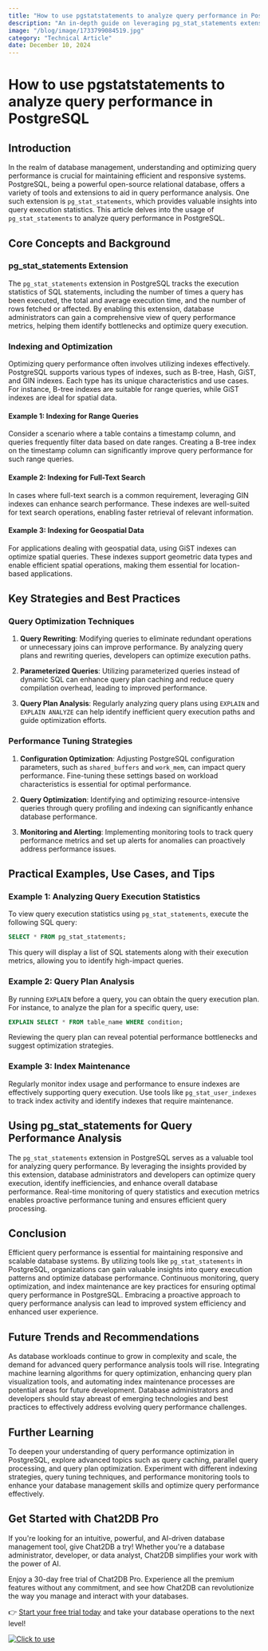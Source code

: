 ```yaml
---
title: "How to use pgstatstatements to analyze query performance in PostgreSQL"
description: "An in-depth guide on leveraging pg_stat_statements extension in PostgreSQL for query performance analysis."
image: "/blog/image/1733799084519.jpg"
category: "Technical Article"
date: December 10, 2024
---
```


# How to use pgstatstatements to analyze query performance in PostgreSQL

## Introduction

In the realm of database management, understanding and optimizing query performance is crucial for maintaining efficient and responsive systems. PostgreSQL, being a powerful open-source relational database, offers a variety of tools and extensions to aid in query performance analysis. One such extension is `pg_stat_statements`, which provides valuable insights into query execution statistics. This article delves into the usage of `pg_stat_statements` to analyze query performance in PostgreSQL.

## Core Concepts and Background

### pg_stat_statements Extension

The `pg_stat_statements` extension in PostgreSQL tracks the execution statistics of SQL statements, including the number of times a query has been executed, the total and average execution time, and the number of rows fetched or affected. By enabling this extension, database administrators can gain a comprehensive view of query performance metrics, helping them identify bottlenecks and optimize query execution.

### Indexing and Optimization

Optimizing query performance often involves utilizing indexes effectively. PostgreSQL supports various types of indexes, such as B-tree, Hash, GiST, and GIN indexes. Each type has its unique characteristics and use cases. For instance, B-tree indexes are suitable for range queries, while GiST indexes are ideal for spatial data.

#### Example 1: Indexing for Range Queries

Consider a scenario where a table contains a timestamp column, and queries frequently filter data based on date ranges. Creating a B-tree index on the timestamp column can significantly improve query performance for such range queries.

#### Example 2: Indexing for Full-Text Search

In cases where full-text search is a common requirement, leveraging GIN indexes can enhance search performance. These indexes are well-suited for text search operations, enabling faster retrieval of relevant information.

#### Example 3: Indexing for Geospatial Data

For applications dealing with geospatial data, using GiST indexes can optimize spatial queries. These indexes support geometric data types and enable efficient spatial operations, making them essential for location-based applications.

## Key Strategies and Best Practices

### Query Optimization Techniques

1. **Query Rewriting**: Modifying queries to eliminate redundant operations or unnecessary joins can improve performance. By analyzing query plans and rewriting queries, developers can optimize execution paths.

2. **Parameterized Queries**: Utilizing parameterized queries instead of dynamic SQL can enhance query plan caching and reduce query compilation overhead, leading to improved performance.

3. **Query Plan Analysis**: Regularly analyzing query plans using `EXPLAIN` and `EXPLAIN ANALYZE` can help identify inefficient query execution paths and guide optimization efforts.

### Performance Tuning Strategies

1. **Configuration Optimization**: Adjusting PostgreSQL configuration parameters, such as `shared_buffers` and `work_mem`, can impact query performance. Fine-tuning these settings based on workload characteristics is essential for optimal performance.

2. **Query Optimization**: Identifying and optimizing resource-intensive queries through query profiling and indexing can significantly enhance database performance.

3. **Monitoring and Alerting**: Implementing monitoring tools to track query performance metrics and set up alerts for anomalies can proactively address performance issues.

## Practical Examples, Use Cases, and Tips

### Example 1: Analyzing Query Execution Statistics

To view query execution statistics using `pg_stat_statements`, execute the following SQL query:

```sql
SELECT * FROM pg_stat_statements;
```

This query will display a list of SQL statements along with their execution metrics, allowing you to identify high-impact queries.

### Example 2: Query Plan Analysis

By running `EXPLAIN` before a query, you can obtain the query execution plan. For instance, to analyze the plan for a specific query, use:

```sql
EXPLAIN SELECT * FROM table_name WHERE condition;
```

Reviewing the query plan can reveal potential performance bottlenecks and suggest optimization strategies.

### Example 3: Index Maintenance

Regularly monitor index usage and performance to ensure indexes are effectively supporting query execution. Use tools like `pg_stat_user_indexes` to track index activity and identify indexes that require maintenance.

## Using pg_stat_statements for Query Performance Analysis

The `pg_stat_statements` extension in PostgreSQL serves as a valuable tool for analyzing query performance. By leveraging the insights provided by this extension, database administrators and developers can optimize query execution, identify inefficiencies, and enhance overall database performance. Real-time monitoring of query statistics and execution metrics enables proactive performance tuning and ensures efficient query processing.

## Conclusion

Efficient query performance is essential for maintaining responsive and scalable database systems. By utilizing tools like `pg_stat_statements` in PostgreSQL, organizations can gain valuable insights into query execution patterns and optimize database performance. Continuous monitoring, query optimization, and index maintenance are key practices for ensuring optimal query performance in PostgreSQL. Embracing a proactive approach to query performance analysis can lead to improved system efficiency and enhanced user experience.

## Future Trends and Recommendations

As database workloads continue to grow in complexity and scale, the demand for advanced query performance analysis tools will rise. Integrating machine learning algorithms for query optimization, enhancing query plan visualization tools, and automating index maintenance processes are potential areas for future development. Database administrators and developers should stay abreast of emerging technologies and best practices to effectively address evolving query performance challenges.

## Further Learning

To deepen your understanding of query performance optimization in PostgreSQL, explore advanced topics such as query caching, parallel query processing, and query plan optimization. Experiment with different indexing strategies, query tuning techniques, and performance monitoring tools to enhance your database management skills and optimize query performance effectively.

## Get Started with Chat2DB Pro

If you're looking for an intuitive, powerful, and AI-driven database management tool, give Chat2DB a try! Whether you're a database administrator, developer, or data analyst, Chat2DB simplifies your work with the power of AI.

Enjoy a 30-day free trial of Chat2DB Pro. Experience all the premium features without any commitment, and see how Chat2DB can revolutionize the way you manage and interact with your databases.

👉 [Start your free trial today](https://chat2db.ai/pricing) and take your database operations to the next level!


[![Click to use](/image/blog/bg/chat2db.jpg)](https://chat2db.ai/)
